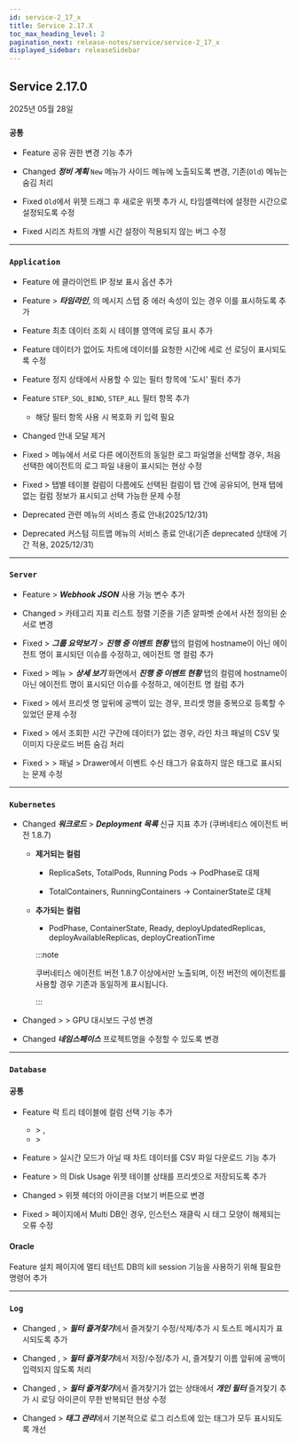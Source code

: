 ```yaml
---
id: service-2_17_x
title: Service 2.17.X
toc_max_heading_level: 2
pagination_next: release-notes/service/service-2_17_x
displayed_sidebar: releaseSidebar
---
```


## Service 2.17.0

2025년 05월 28일 

<div class='indentTab'>

### `공통`

- <Status priority='1'>Feature</Status> <Cmdname sid="side_flexboard" className="uitext" /> 공유 권한 변경 기능 추가

- <Status priority='1'>Changed</Status> ***정비 계획*** <code class="newfunc">New</code> 메뉴가 사이드 메뉴에 노출되도록 변경, 기존(<code class="oldfunc">Old</code>) 메뉴는 숨김 처리

- <Status priority='0'>Fixed</Status> <Cmdname sid="side_metricsChart" className="uitext" /> <code class="oldfunc">Old</code>에서 위젯 드래그 후 새로운 위젯 추가 시, 타임셀렉터에 설정한 시간으로 설정되도록 수정

- <Status priority='0'>Fixed</Status> 시리즈 차트의 개별 시간 설정이 적용되지 않는 버그 수정

---

### `Application`

- <Status priority='1'>Feature</Status> <Cmdname sid="TTL06377" className="uitext" /> <Cmdname sid="BTN07120" className="uitext" />에 클라이언트 IP 정보 표시 옵션 추가

- <Status priority='1'>Feature</Status> <Cmdname sid="TTL06209" className="uitext" /> > ***타임라인***, <Cmdname sid="TTL06126" className="uitext" />의 메시지 스텝 중 에러 속성이 있는 경우 이를 표시하도록 추가

- <Status priority='1'>Feature</Status> <Cmdname sid="transaction_map" className="uitext" /> 최초 데이터 조회 시 테이블 영역에 로딩 표시 추가

- <Status priority='1'>Feature</Status> <Cmdname sid="transaction_map" className="uitext" /> 데이터가 없어도 차트에 데이터를 요청한 시간에 세로 선 로딩이 표시되도록 수정

- <Status priority='1'>Feature</Status> <Cmdname sid="transaction_map" className="uitext" /> 정지 상태에서 사용할 수 있는 필터 항목에 '도시' 필터 추가

- <Status priority='1'>Feature</Status> <Cmdname sid="transaction_map" className="uitext" /> `STEP_SQL_BIND`, `STEP_ALL` 필터 항목 추가
    - 해당 필터 항목 사용 시 복호화 키 입력 필요

- <Status priority='1'>Changed</Status> <Cmdname sid="transaction_map" className="uitext" /> 안내 모달 제거

- <Status priority='0'>Fixed</Status> <Cmdname sid="side_agentsConfiguration" className="uitext" /> &gt; <Cmdname sid="side_agentLog" className="uitext" /> 메뉴에서 서로 다른 에이전트의 동일한 로그 파일명을 선택할 경우, 처음 선택한 에이전트의 로그 파일 내용이 표시되는 현상 수정

- <Status priority='0'>Fixed</Status> <Cmdname sid="side_analysis" className="uitext" /> &gt; <Cmdname sid="side_stack" className="uitext" /> 탭별 테이블 컬럼이 다름에도 선택된 컬럼이 탭 간에 공유되어, 현재 탭에 없는 컬럼 정보가 표시되고 선택 가능한 문제 수정

- <Status priority='1'>Deprecated</Status> <Cmdname sid="side_topology" className="uitext" /> 관련 메뉴의 서비스 종료 안내(2025/12/31)

- <Status priority='1'>Deprecated</Status> 커스텀 히트맵 메뉴의 서비스 종료 안내(기존 deprecated 상태에 기간 적용, 2025/12/31)

---

### `Server`

- <Status priority='1'>Feature</Status> <Cmdname sid="eventNoti" className="uitext" /> &gt; ***Webhook JSON*** 사용 가능 변수 추가

- <Status priority='1'>Changed</Status> <Cmdname sid="side_lab" className="uitext" /> &gt; <Cmdname sid="side_serverMetricsExplorer" className="uitext" /> 카테고리 지표 리스트 정렬 기준을 기존 알파벳 순에서 사전 정의된 순서로 변경 

- <Status priority='0'>Fixed</Status> <Cmdname sid="side_dashboard" className="uitext" /> &gt; ***그룹 요약보기*** &gt; ***진행 중 이벤트 현황*** 탭의 <Cmdname sid="TTL08086" className="uitext" /> 컬럼에 hostname이 아닌 에이전트 명이 표시되던 이슈를 수정하고, 에이전트 명 컬럼 추가 

- <Status priority='0'>Fixed</Status> <Cmdname sid="side_dashboard" className="uitext" /> &gt; <Cmdname sid="side_serverInventoryMap" className="uitext" /> 메뉴 &gt; ***상세 보기*** 화면에서 ***진행 중 이벤트 현황*** 탭의 <Cmdname sid="TTL08086" className="uitext" /> 컬럼에 hostname이 아닌 에이전트 명이 표시되던 이슈를 수정하고, 에이전트 명 컬럼 추가

- <Status priority='0'>Fixed</Status> <Cmdname sid="side_serverList" className="uitext" /> &gt; <Cmdname sid="column_settings" className="uitext" />에서 프리셋 명 앞뒤에 공백이 있는 경우, 프리셋 명을 중복으로 등록할 수 있었던 문제 수정

- <Status priority='0'>Fixed</Status> <Cmdname sid="side_serverList" className="uitext" /> &gt; <Cmdname sid="side_serverDetail" className="uitext" />에서 조회한 시간 구간에 데이터가 없는 경우, 라인 차크 패널의 CSV 및 이미지 다운로드 버튼 숨김 처리

- <Status priority='0'>Fixed</Status> <Cmdname sid="side_serverList" className="uitext" /> &gt; <Cmdname sid="side_serverDetail" className="uitext" /> &gt; <Cmdname sid="server_info" className="uitext" /> 패널 &gt; <Cmdname sid="server_alert_list" className="uitext" /> Drawer에서 이벤트 수신 태그가 유효하지 않은 태그로 표시되는 문제 수정

---

### `Kubernetes`

- <Status priority='1'>Changed</Status> ***워크로드*** > ***Deployment 목록*** 신규 지표 추가 (쿠버네티스 에이전트 버전 1.8.7)

    - **제거되는 컬럼**

        - ReplicaSets, TotalPods, Running Pods → PodPhase로 대체

        - TotalContainers, RunningContainers → ContainerState로 대체

    - **추가되는 컬럼**

        - PodPhase, ContainerState, Ready, deployUpdatedReplicas, deployAvailableReplicas, deployCreationTime

        :::note 

        쿠버네티스 에이전트 버전 1.8.7 이상에서만 노출되며, 이전 버전의 에이전트를 사용할 경우 기존과 동일하게 표시됩니다.

        :::

- <Status priority='1'>Changed</Status> <Cmdname sid="sitemap" className="uitext" /> &gt; <Cmdname sid="dashboard" className="uitext" /> &gt; <UI>GPU 대시보드</UI> 구성 변경

- <Status priority='1'>Changed</Status> ***네임스페이스*** 프로젝트명을 수정할 수 있도록 변경

---

### `Database`

#### 공통

- <Status priority='1'>Feature</Status> 락 트리 테이블에 컬럼 선택 기능 추가 

    - <Cmdname sid="side_dashboard" className="uitext" /> &gt; <Cmdname sid="side_dbMonitoring" className="uitext" />,  <Cmdname sid="side_multiInstance" className="uitext" />
    - <Cmdname sid="side_analysis" className="uitext" /> &gt; <Cmdname sid="side_dbLockTree" className="uitext" />

- <Status priority='1'>Feature</Status> <Cmdname sid="side_dashboard" className="uitext" /> &gt; <Cmdname sid="side_dbMonitoring" className="uitext" /> 실시간 모드가 아닐 때 차트 데이터를 CSV 파일 다운로드 기능 추가

- <Status priority='1'>Feature</Status> <Cmdname sid="side_dashboard" className="uitext" /> &gt; <Cmdname sid="side_multiInstance" className="uitext" />의 Disk Usage 위젯 테이블 상태를 프리셋으로 저장되도록 추가

- <Status priority='1'>Changed</Status> <Cmdname sid="side_dashboard" className="uitext" /> &gt; <Cmdname sid="side_dbMonitoring" className="uitext" /> 위젯 헤더의 아이콘을 더보기 버튼으로 변경

- <Status priority='0'>Fixed</Status> <Cmdname sid="side_dashboard" className="uitext" /> &gt; <Cmdname sid="side_dbMonitoring" className="uitext" /> 페이지에서 Multi DB인 경우, 인스턴스 재클릭 시 태그 모양이 해제되는 오류 수정

#### Oracle 

<Status priority='1'>Feature</Status> 설치 페이지에 멀티 테넌트 DB의 kill session 기능을 사용하기 위해 필요한 명령어 추가

---

### `Log`

- <Status priority='1'>Changed</Status> <Cmdname sid="side_logTail" className="uitext" />, <Cmdname sid="side_logSearch" className="uitext" /> &gt; ***필터 즐겨찾기***에서 즐겨찾기 수정/삭제/추가 시 토스트 메시지가 표시되도록 추가

- <Status priority='1'>Changed</Status> <Cmdname sid="side_logTail" className="uitext" />, <Cmdname sid="side_logSearch" className="uitext" /> &gt; ***필터 즐겨찾기***에서 저장/수정/추가 시, 즐겨찾기 이름 앞뒤에 공백이 입력되지 않도록 처리

- <Status priority='1'>Changed</Status> <Cmdname sid="side_logTail" className="uitext" />, <Cmdname sid="side_logSearch" className="uitext" /> &gt; ***필터 즐겨찾기***에서 즐겨찾기가 없는 상태에서 ***개인 필터*** 즐겨찾기 추가 시 로딩 아이콘이 무한 반복되던 현상 수정

- <Status priority='1'>Changed</Status> <Cmdname sid="ITM08349" className="uitext" /> &gt; ***태그 관리***에서 기본적으로 로그 리스트에 있는 태그가 모두 표시되도록 개선

</div>